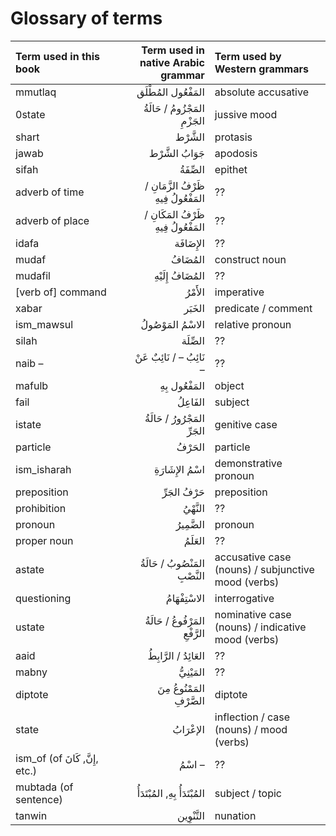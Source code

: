 <!--!!! THIS FILE IS AUTO-GENERATED. DO NOT EDIT DIRECTLY. EDIT THE FILES IN THE SRCQMD DIR !!!-->

# Glossary of terms

|Term used in this book | Term used in native Arabic grammar| Term used by Western grammars|
|:------|----:|:------|
|[mmutlaq]{.subs} |[المَفْعُول المُطْلَق]{.ar} | absolute accusative |
|[0state]{.subs} | [المَجْزُومُ]{.ar} / [حَالَةُ الجَزْمِ]{.ar}| jussive mood |
|[shart]{.subs} | [الشَّرْط]{.ar} | protasis |
|[jawab]{.subs} | [جَوَابُ الشَّرْط]{.ar} | apodosis |
|[sifah]{.subs} |[الصِّفَةُ]{.ar} | epithet |
|adverb of time  |[ظَرْفُ الزَّمَانِ]{.ar} / [المَفْعُولُ فِيهِ]{.ar} | ?? |
|adverb of place |[ظَرْفُ المَكَانِ]{.ar} / [المَفْعُولُ فِيهِ]{.ar} | ?? |
|[idafa]{.subs} |[الإِضَافَة]{.ar} | ?? |
|[mudaf]{.subs} |[المُضَافُ]{.ar} | construct noun |
|[mudafil]{.subs} |[المُضَافُ إِلَيْهِ]{.ar} | ?? |
|[verb of] command | [الأَمْرُ]{.ar} | imperative |
|[xabar]{.subs} |[الخَبَر]{.ar} | predicate / comment |
|[ism_mawsul]{.subs} |[الاسْمُ المَوْصُولُ]{.ar} | relative pronoun |
|[silah]{.subs} |[الصِّلَة]{.ar} | ?? |
|[naib]{.subs} -- |[نَائِبُ --]{.ar} / [نَائِبٌ عَنْ --]{.ar} | ?? |
|[mafulb]{.subs} |[المَفْعُول بِهِ]{.ar} | object |
|[fail]{.subs} |[الفَاعِلُ]{.ar} | subject |
|[istate]{.subs} | [المَجْرُورُ]{.ar} / [حَالَةُ الجَرِّ]{.ar}| genitive case |
|particle|[الحَرْفُ]{.ar} | particle |
|[ism_isharah]{.subs}|[اسْمُ الإِشَارَةِ]{.ar} | demonstrative pronoun |
|preposition|[حَرْفُ الجَرِّ]{.ar} | preposition |
|prohibition|[النَّهْيُ]{.ar} | ?? |
|pronoun|[الضَّمِيرُ]{.ar} | pronoun |
|proper noun|[العَلَمُ]{.ar} | ?? |
|[astate]{.subs} | [المَنْصُوبُ]{.ar} / [حَالَةُ النَّصْبِ]{.ar}| accusative case (nouns) / subjunctive mood (verbs) |
|questioning|[الاسْتِفْهَامُ]{.ar} | interrogative |
|[ustate]{.subs} | [المَرْفُوعُ]{.ar} / [حَالَةُ الرَّفْعِ]{.ar}| nominative case (nouns) / indicative mood (verbs) |
|[aaid]{.subs} | [العَائِدُ]{.ar} / [الرَّابِطُ]{.ar} | ?? |
|[mabny]{.subs}|[المَيْنِيُّ]{.ar} | ?? |
|[diptote]{.subs}|[المَمْنُوعُ مِنَ الصَّرْفِ]{.ar} | diptote |
|state | [الإعْرَابُ]{.ar} | inflection / case (nouns) / mood (verbs) |
|[ism_of]{.subs} (of [إِنَّ]{.ar}, [كَانَ]{.ar}, etc.) |[اسْمُ --]{.ar} | ?? |
|[mubtada]{.subs} (of sentence) |[المُبْتَدَأُ بِهِ]{.ar}, [المُبْتَدَأُ]{.ar} | subject / topic |
|[tanwin]{.subs} |[التَّنْوِين]{.ar} | nunation |

